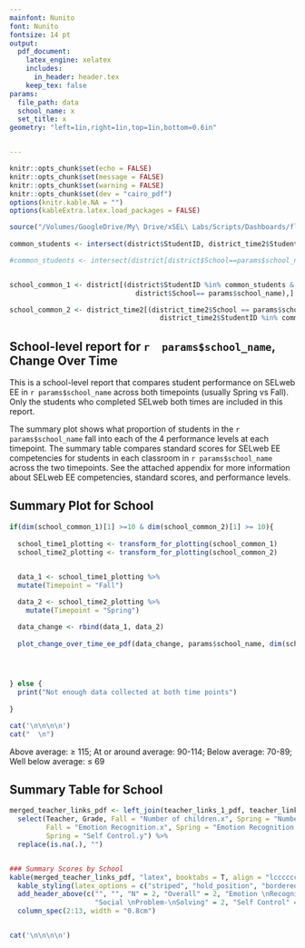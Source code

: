 ```yaml
---
mainfont: Nunito
font: Nunito
fontsize: 14 pt
output:
  pdf_document:
    latex_engine: xelatex
    includes:
      in_header: header.tex
    keep_tex: false
params: 
  file_path: data
  school_name: x
  set_title: x
geometry: "left=1in,right=1in,top=1in,bottom=0.6in"


---
```


```r

knitr::opts_chunk$set(echo = FALSE)
knitr::opts_chunk$set(message = FALSE)
knitr::opts_chunk$set(warning = FALSE)
knitr::opts_chunk$set(dev = "cairo_pdf")
options(knitr.kable.NA = "")
options(kableExtra.latex.load_packages = FALSE)

```



```r
source("/Volumes/GoogleDrive/My\ Drive/xSEL\ Labs/Scripts/Dashboards/flexdashboard/functions/EE/plot_change_over_time_ee_function_pdf.R")
  
common_students <- intersect(district$StudentID, district_time2$StudentID)

#common_students <- intersect(district[district$School==params$school_name,]$TeacherLast, district_time2[district_time2$School==params$school_name,]$TeacherLast)


school_common_1 <- district[(district$StudentID %in% common_students & 
                               district$School== params$school_name),]

school_common_2 <- district_time2[(district_time2$School == params$school_name & 
                                     district_time2$StudentID %in% common_students),]
```
##  School-level report for `r  params$school_name`, Change Over Time

This is a school-level report that compares student performance on SELweb EE in `r params$school_name` across both timepoints (usually Spring vs Fall). Only the students who completed SELweb both times are included in this report. 

The summary plot shows what proportion of students in the `r params$school_name` fall into each of the 4 performance levels at each timepoint. The summary table compares standard scores for SELweb EE competencies for students in each classroom in `r params$school_name`  across the two timepoints. See the attached appendix for more information about SELweb EE competencies, standard scores, and performance levels.

## Summary Plot for School
```r

if(dim(school_common_1)[1] >=10 & dim(school_common_2)[1] >= 10){
  
  school_time1_plotting <- transform_for_plotting(school_common_1)
  school_time2_plotting <- transform_for_plotting(school_common_2)

  
  data_1 <- school_time1_plotting %>% 
  mutate(Timepoint = "Fall")

  data_2 <- school_time2_plotting %>% 
    mutate(Timepoint = "Spring")

  data_change <- rbind(data_1, data_2) 
  
  plot_change_over_time_ee_pdf(data_change, params$school_name, dim(school_common_1)[1])




} else {
  print("Not enough data collected at both time points")
  
}

cat('\n\n\n\n')
cat("  \n")  

```
Above average: $\geq$ 115; At or around average: 90-114; Below average: 70-89; Well below average: $\leq$ 69

## Summary Table for School
```r


merged_teacher_links_pdf <- left_join(teacher_links_1_pdf, teacher_links_2_pdf, by = c("Teacher", "Grade")) %>% 
  select(Teacher, Grade, Fall = "Number of children.x", Spring = "Number of children.y", Fall = "Overall Score.x", Spring = "Overall Score.y",
         Fall = "Emotion Recognition.x", Spring = "Emotion Recognition.y", Fall = "Social Perspective-Taking.x", Spring = "Social Perspective-Taking.y", Fall = "Social Problem-Solving.x", Spring = "Social Problem-Solving.y", Fall = "Self Control.x",
         Spring = "Self Control.y") %>% 
  replace(is.na(.), "")


### Summary Scores by School
kable(merged_teacher_links_pdf, "latex", booktabs = T, align = "lccccccccccccc", linesep = "") %>% 
  kable_styling(latex_options = c("striped", "hold_position", "bordered"), full_width = F) %>% 
  add_header_above(c("", "", "N" = 2, "Overall" = 2, "Emotion \nRecognition" = 2, "Social \nPerspective-\nTaking" = 2,
                     "Social \nProblem-\nSolving" = 2, "Self Control" = 2)) %>% 
  column_spec(2:13, width = "0.8cm") 


cat('\n\n\n\n')

```

\includepdf[pages={-}]{report_appendix.pdf}
